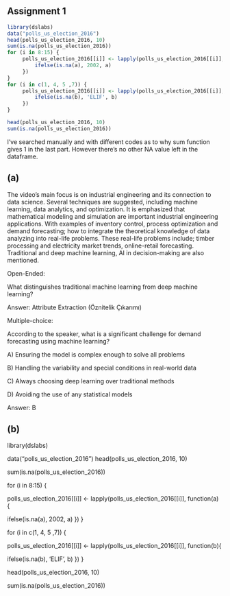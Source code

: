 ## Assignment 1

```r
library(dslabs)
data("polls_us_election_2016")
head(polls_us_election_2016, 10)
sum(is.na(polls_us_election_2016))
for (i in 8:15) {
     polls_us_election_2016[[i]] <- lapply(polls_us_election_2016[[i]], function(a) {
         ifelse(is.na(a), 2002, a)
     })
}
for (i in c(1, 4, 5 ,7)) {
     polls_us_election_2016[[i]] <- lapply(polls_us_election_2016[[i]], function(b){
         ifelse(is.na(b), 'ELIF', b)
     })
}

head(polls_us_election_2016, 10)
sum(is.na(polls_us_election_2016))

```

I've searched manually and with different codes as to why sum function gives 1 in the last part. However there's no other NA value left in the dataframe.

## (a)

The video's main focus is on industrial engineering and its connection to data science. Several techniques are suggested, including machine learning, data analytics, and optimization. It is emphasized that mathematical modeling and simulation are important industrial engineering applications. With examples of inventory control, process optimization and demand forecasting; how to integrate the theoretical knowledge of data analyzing into real-life problems. These real-life problems include; timber processing and electricity market trends, online-retail forecasting. Traditional and deep machine learning, AI in decision-making are also mentioned.

Open-Ended:

What distinguishes traditional machine learning from deep machine learning?

Answer: Attribute Extraction (Öznitelik Çıkarımı)

Multiple-choice:

According to the speaker, what is a significant challenge for demand forecasting using machine learning?

A\) Ensuring the model is complex enough to solve all problems

B\) Handling the variability and special conditions in real-world data

C\) Always choosing deep learning over traditional methods

D\) Avoiding the use of any statistical models

Answer: B

## (b)

library(dslabs)

data("polls_us_election_2016") head(polls_us_election_2016, 10)

sum(is.na(polls_us_election_2016))

for (i in 8:15) {

polls_us_election_2016\[\[i\]\] \<- lapply(polls_us_election_2016\[\[i\]\], function(a) {

ifelse(is.na(a), 2002, a) }) }

for (i in c(1, 4, 5 ,7)) {

polls_us_election_2016\[\[i\]\] \<- lapply(polls_us_election_2016\[\[i\]\], function(b){

ifelse(is.na(b), 'ELIF', b) }) }

head(polls_us_election_2016, 10)

sum(is.na(polls_us_election_2016))
